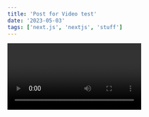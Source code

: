 ```yaml
---
title: 'Post for Video test'
date: '2023-05-03'
tags: ['next.js', 'nextjs', 'stuff']
---
```


<Video id="6h649f2fB9Q" />

```ts
const sum = (num1: number, num2: number): number => {
   return num1 + num2
}

console.log(sum(4,8)) // 12
```
